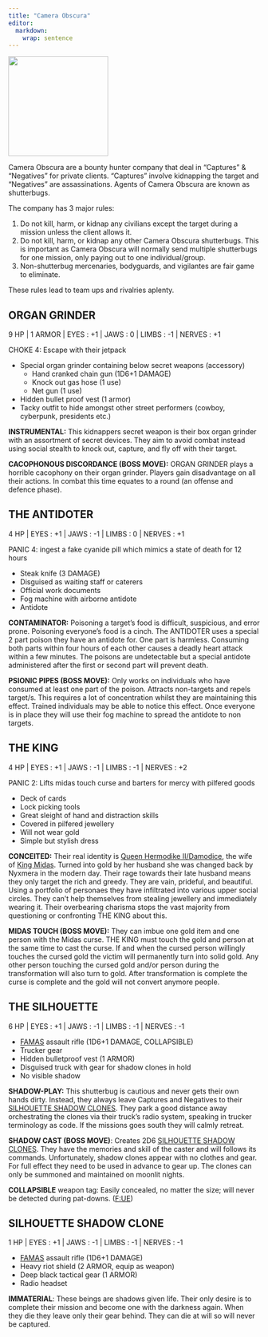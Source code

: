 ```yaml
---
title: "Camera Obscura"
editor: 
  markdown: 
    wrap: sentence
---
```


![](images/camera_obscura.png){width=200px fig-align="center"}

Camera Obscura are a bounty hunter company that deal in "Captures" & "Negatives" for private clients.
"Captures" involve kidnapping the target and "Negatives" are assassinations.
Agents of Camera Obscura are known as shutterbugs.

The company has 3 major rules:

1. Do not kill, harm, or kidnap any civilians except the target during a mission unless the client allows it.
2. Do not kill, harm, or kidnap any other Camera Obscura shutterbugs. This is important as Camera Obscura will normally send multiple shutterbugs for one mission, only paying out to one individual/group.
3. Non-shutterbug mercenaries, bodyguards, and vigilantes are fair game to eliminate.

These rules lead to team ups and rivalries aplenty.

## ORGAN GRINDER {#organ_grinder}

9 HP \| 1 ARMOR \| EYES : +1 \| JAWS : 0 \| LIMBS : -1 \| NERVES : +1

CHOKE 4: Escape with their jetpack

- Special organ grinder containing below secret weapons (accessory)
  - Hand cranked chain gun (1D6+1 DAMAGE)
  - Knock out gas hose (1 use)
  - Net gun (1 use) 
- Hidden bullet proof vest (1 armor)
- Tacky outfit to hide amongst other street performers (cowboy, cyberpunk, presidents etc.)

__INSTRUMENTAL:__ This kidnappers secret weapon is their box organ grinder with an assortment of secret devices. They aim to avoid combat instead using social stealth to knock out, capture, and fly off with their target.

__CACOPHONOUS DISCORDANCE (BOSS MOVE):__ ORGAN GRINDER plays a horrible cacophony on their organ grinder. Players gain disadvantage on all their actions. In combat this time equates to a round (an offense and defence phase).

## THE ANTIDOTER {#the_antidoter}

4 HP | EYES : +1 \| JAWS : -1 \| LIMBS : 0 \| NERVES : +1

PANIC 4: ingest a fake cyanide pill which mimics a state of death for 12 hours

- Steak knife (3 DAMAGE)
- Disguised as waiting staff or caterers
- Official work documents
- Fog machine with airborne antidote
- Antidote 

__CONTAMINATOR:__ Poisoning a target's food is difficult, suspicious, and error prone. Poisoning everyone's food is a cinch. The ANTIDOTER uses a special 2 part poison they have an antidote for. One part is harmless. Consuming both parts within four hours of each other causes a deadly heart attack within a few minutes. The poisons are undetectable but a special antidote administered after the first or second part will prevent death.

__PSIONIC PIPES (BOSS MOVE):__ Only works on individuals who have consumed at least one part of the poison. Attracts non-targets and repels target/s. This requires a lot of concentration whilst they are maintaining this effect. Trained individuals may be able to notice this effect. Once everyone is in place they will use their fog machine to spread the antidote to non targets.

## THE KING {#the_king}

4 HP \| EYES : +1 \| JAWS : -1 \| LIMBS : -1 \| NERVES : +2

PANIC 2: Lifts midas touch curse and barters for mercy with pilfered goods

- Deck of cards
- Lock picking tools
- Great sleight of hand and distraction skills
- Covered in pilfered jewellery
- Will not wear gold
- Simple but stylish dress

__CONCEITED:__ Their real identity is [Queen Hermodike II/Damodice](https://en.wikipedia.org/wiki/Hermodike_II), the wife of [King Midas](https://en.wikipedia.org/wiki/Midas). 
Turned into gold by her husband she was changed back by Nyxmera in the modern day.
Their rage towards their late husband means they only target the rich and greedy. 
They are vain, prideful, and beautiful. 
Using a portfolio of personaes they have infiltrated into various upper social circles. 
They can't help themselves from stealing jewellery and immediately wearing it. 
Their overbearing charisma stops the vast majority from questioning or confronting THE KING about this. 

__MIDAS TOUCH (BOSS MOVE):__ They can imbue one gold item and one person with the Midas curse. THE KING must touch the gold and person at the same time to cast the curse. If and when the cursed person willingly touches the cursed gold the victim will permanently turn into solid gold. Any other person touching the cursed gold and/or person during the transformation will also turn to gold. After transformation is complete the curse is complete and the gold will not convert anymore people.

## THE SILHOUETTE {#the_silhouette}

6 HP \| EYES : +1 \| JAWS : -1 \| LIMBS : -1 \| NERVES : -1

- [FAMAS](https://en.wikipedia.org/wiki/FAMAS) assault rifle (1D6+1 DAMAGE, COLLAPSIBLE)
- Trucker gear
- Hidden bulletproof vest (1 ARMOR)
- Disguised truck with gear for shadow clones in hold
- No visible shadow

__SHADOW-PLAY:__ This shutterbug is cautious and never gets their own hands dirty. Instead, they always leave Captures and Negatives to their [SILHOUETTE SHADOW CLONES](#silhouette_shadow_clone). They park a good distance away orchestrating the clones via their truck's radio system, speaking in trucker terminology as code. If the missions goes south they will calmly retreat.

__SHADOW CAST (BOSS MOVE)__: Creates 2D6 [SILHOUETTE SHADOW CLONES](#silhouette_shadow_clone). They have the memories and skill of the caster and will follows its commands. Unfortunately, shadow clones appear with no clothes and gear. For full effect they need to be used in advance to gear up. The clones can only be summoned and maintained on moonlit nights.

__COLLAPSIBLE__ weapon tag: Easily concealed, no matter the size; will never be detected during pat-downs. ([F:UE](https://claymorerpgs.itch.io/fist))

## SILHOUETTE SHADOW CLONE {#silhouette_shadow_clone}

1 HP \| EYES : +1 \| JAWS : -1 \| LIMBS : -1 \| NERVES : -1

- [FAMAS](https://en.wikipedia.org/wiki/FAMAS) assault rifle (1D6+1 DAMAGE)
- Heavy riot shield (2 ARMOR, equip as weapon)
- Deep black tactical gear (1 ARMOR)
- Radio headset

__IMMATERIAL__: These beings are shadows given life. Their only desire is to complete their mission and become one with the darkness again. When they die they leave only their gear behind. They can die at will so will never be captured.
